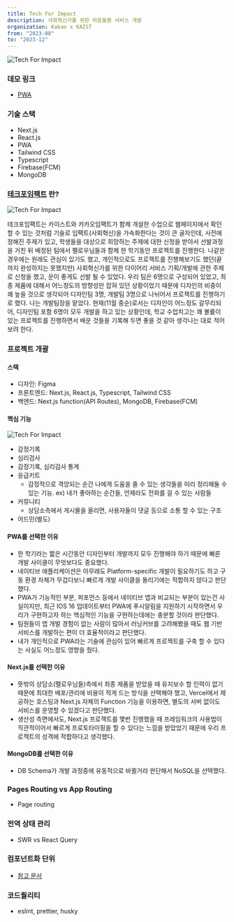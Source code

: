 ```yaml
---
title: Tech For Impact
description: 사회혁신가를 위한 마음돌봄 서비스 개발
organization: Kakao x KAIST
from: "2023-08"
to: "2023-12"
---
```


![Tech For Impact](/techForImpact/logo.png)

### 데모 링크

-   [PWA](https://tech4-impact.vercel.app/onboarding)

### 기술 스택

-   Next.js
-   React.js
-   PWA
-   Tailwind CSS
-   Typescript
-   Firebase(FCM)
-   MongoDB

### [테크포임팩트](https://www.kakaoimpact.org/techforimpact) 란?

![Tech For Impact](/techForImpact/whatistechforimpact.png)

테크포임팩트는 카이스트와 카카오임팩트가 함께 개설한 수업으로 웹페이지에서 확인할 수 있는 것처럼 기술로 임팩트(사회혁신)을 가속화한다는 것이 큰 골자인데,
사전에 정해진 주제가 있고, 학생들을 대상으로 희망하는 주제에 대한 신청을 받아서 선발과정을 거친 뒤 배정된 팀에서 펠로우님들과 함께 한 학기동안 프로젝트를 진행한다.
나같은 경우에는 원래도 관심이 있기도 했고, 개인적으로도 프로젝트를 진행해보기도 했던(끝까지 완성하지는 못했지만) 사회혁신가를 위한 다이어리 서비스 기획/개발에 관한 주제로 신청을 했고,
운이 좋게도 선발 될 수 있었다. 우리 팀은 6명으로 구성되어 있었고, 최종 제품에 대해서 어느정도의 방향성만 잡혀 있던 상황이었기 때문에 디자인의 비중이 꽤 높을 것으로 생각되어 디자인팀 3명, 개발팀 3명으로 나뉘어서 프로젝트를 진행하기로 했다.
나는 개발팀장을 맡았다. 현재(11월 중순)로서는 디자인이 어느정도 갈무리되어, 디자인팀 포함 6명이 모두 개발을 하고 있는 상황인데, 학교 수업치고는 꽤 볼륨이 있는 프로젝트를 진행하면서 배운 것들을 기록해 두면 좋을 것 같아 생각나는 대로 적어보려 한다.

### 프로젝트 개괄

#### 스택

-   디자인: Figma
-   프론트엔드: Next.js, React.js, Typescript, Tailwind CSS
-   백엔드: Next.js function(API Routes), MongoDB, Firebase(FCM)

#### 핵심 기능

![Tech For Impact](/techForImpact/feature.png)

-   감정기록
-   심리검사
-   감정기록, 심리검사 통계
-   응급키트
    -   감정적으로 격앙되는 순간 나에게 도움을 줄 수 있는 생각들을 미리 정리해둘 수 있는 기능. ex) 내가 좋아하는 순간들, 언제라도 전화를 걸 수 있는 사람들
-   커뮤니티
    -   상담소측에서 게시물을 올리면, 사용자들이 댓글 등으로 소통 할 수 있는 구조
-   어드민(별도)

#### PWA를 선택한 이유

-   한 학기라는 짧은 시간동안 디자인부터 개발까지 모두 진행해야 하기 때문에 빠른 개발 사이클이 무엇보다도 중요했다.
-   네이티브 애플리케이션은 아무래도 Platform-specific 개발이 필요하기도 하고 구동 환경 자체가 무겁다보니 빠르게 개발 사이클을 돌리기에는 적합하지 않다고 판단했다.
-   PWA가 기능적인 부분, 퍼포먼스 등에서 네이티브 앱과 비교되는 부분이 있는건 사실이지만, 최근 IOS 16 업데이트부터 PWA에 푸시알림을 지원하기 시작하면서 우리가 구현하고자 하는 핵심적인 기능을 구현하는데에는 충분할 것이라 판단했다.
-   팀원들이 앱 개발 경험이 없는 사람이 많아서 러닝커브를 고려해봤을 때도 웹 기반 서비스를 개발하는 편이 더 효율적이라고 판단했다.
-   내가 개인적으로 PWA라는 기술에 관심이 있어 빠르게 프로젝트를 구축 할 수 있다는 사실도 어느정도 영향을 줬다.

#### Next.js를 선택한 이유

-   뜻밖의 상담소(펠로우님들)측에서 최종 제품을 받았을 때 유지보수 할 인력이 없기 때문에 최대한 배포/관리에 비용이 적게 드는 방식을 선택해야 했고,
    Vercel에서 제공하는 호스팅과 Next.js 자체의 Function 기능을 이용하면, 별도의 서버 없이도 서비스를 운영할 수 있겠다고 판단했다.
-   생산성 측면에서도, Next.js 프로젝트를 몇번 진행했을 때 프레임워크의 사용법이 직관적이어서 빠르게 프로토타이핑을 할 수 있다는 느낌을 받았었기 때문에 우리 프로젝트의 성격에 적합하다고 생각했다.

#### MongoDB를 선택한 이유

-   DB Schema가 개발 과정중에 유동적으로 바뀔거라 판단해서 NoSQL을 선택했다.

### Pages Routing vs App Routing

-   Page routing

### 전역 상태 관리

-   SWR vs React Query

### 컴포넌트화 단위

-   [참고 문서](https://fe-developers.kakaoent.com/2022/220505-how-page-part-use-atomic-design-system/)

### 코드퀄리티

-   eslint, prettier, husky
